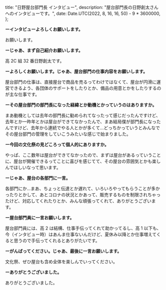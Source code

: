 
  title: "日野屋台部門長 インタビュー",
  description: "屋台部門長の日野創太さんへのインタビューです。",
  date: Date.UTC(2022, 8, 16, 16, 50) - 9 * 3600000,
};

**ーインタビューよろしくお願いします。**

お願いします。

**ーじゃあ、まず自己紹介お願いします。**

高 2C 組 32 番日野創太です。

**ーよろしくお願いします。じゃあ、屋台部門の仕事内容をお願いします。**

屋台部門の仕事は、直接屋台で商品を売るってわけではなくて、屋台が円滑に運営できるよう、各団体のサポートをしたりとか、備品の用意とかをしたりするのが主な仕事です。

**ーその屋台部門の部門長になった経緯とか動機とかっていうのはありますか。**

まあ動機としては去年の部門長に勧められてなったって感じだったんですけど、去年とか一昨年とかは屋台ができてなかったんで、まあ結局僕が部門長になったんですけど、去年から連続でやる人とかが多くて…どっちかっていうとみんなでその屋台部門の管理をしていこうみたいな感じで始まりました。

**ー今回の文化祭の見どころって個人的にありますか。**

やっぱ、ここ数年は屋台ができてなかったので、まずは屋台があるっていうことに、屋台が開催できるってことに喜びを感じてて、その屋台の雰囲気とかも楽しんでほしいなって思います。

**ーじゃあ、屋台の各部門に一言。**

各部門にか…まあ、ちょっと伝達とか遅れて、いろいろやってもらうことが多かったりとかして、あとコロナの状況とかあって、販売するものを制限されちゃったけど、対応してくれたりとか、みんな頑張ってくれて、ありがとうございます。

**ー屋台部門員に一言お願いします。**

屋台部門員には、高 2 は結構、仕事手伝ってくれて助かってるし、高 1 以下も、今（インタビュー時）はあんま仕事ないんだけど、夏休み以降とか仕事増えてくると思うので手伝ってくれるとありがたいです。

**ーがんばってください。じゃあ、最後に一言お願いします。**

文化祭、ぜひ屋台も含め全体を楽しんでいってください。

**ーありがとうございました。**

ありがとうございました。

